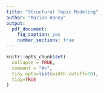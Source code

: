 ```yaml
---
title: "Structural Topic Modeling"
author: "Marion Haney"
output:
  pdf_document:
    fig_caption: yes
    number_sections: true
---
```


```r
knitr::opts_chunk$set(
  collapse = TRUE,
  comment = "#>",
  tidy.opts=list(width.cutoff=70),
  tidy=TRUE
)
```